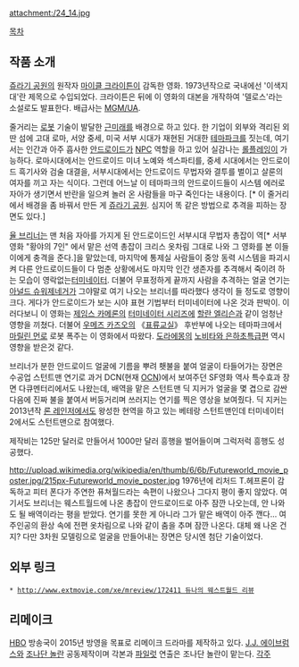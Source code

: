 attachment:/24_14.jpg

[[목차]]

== 작품 소개 ==
[[쥬라기 공원]]의 원작자 [[마이클 크라이튼]]이 감독한 영화. 1973년작으로 국내에선 '이색지대'란 제목으로 수입되었다. 크라이튼은 뒤에 이 영화의 대본을 개작하여 '델로스'라는 소설로도 발표한다. 배급사는 [[MGM/UA]].

줄거리는 [[로봇]] 기술이 발달한 [[근미래]]를 배경으로 하고 있다. 한 기업이 외부와 격리된 외딴 섬에 고대 로마, 서양 중세, 미국 서부 시대가 재현된 거대한 [[테마파크]]를 짓는데, 여기서는 인간과 아주 흡사한 [[안드로이드]]가 [[NPC]] 역할을 하고 있어 실감나는 [[롤플레잉]]이 가능하다. 로마시대에서는 안드로이드 미녀 노예와 섹스파티를, 중세 시대에서는 안드로이드 흑기사와 검술 대결을, 서부시대에서는 안드로이드 무법자와 결투를 벌이고 살룬의 여자를 끼고 자는 식이다. 그런데 어느날 이 테마파크의 안드로이드들이 시스템 에러로 자아가 생기면서 반란을 일으켜 놀러 온 사람들을 마구 죽인다는 내용이다. [* 이 줄거리에서 배경을 좀 바꿔서 만든 게 [[쥬라기 공원]]. 심지어 똑 같은 방법으로 추격을 피하는 장면도 있다.]

[[율 브리너]]는 맨 처음 자아를 가지게 된 안드로이드인 서부시대 무법자 총잡이 역[* 서부영화 "황야의 7인" 에서 맡은 선역 총잡이 크리스 옷차림 그대로 나와 그 영화를 본 이들이에게 충격을 준다.]을 맡았는데, 마지막에 통제실 사람들이 중앙 동력 시스템을 파괴시켜 다른 안드로이드들이 다 멈춘 상황에서도 마지막 인간 생존자를 추격해서 죽이려 하는 모습이 영락없는[[터미네이터]]. 더불어 무표정하게 끝까지 사람을 추격하는 얼굴 연기는 [[아널드 슈워제네거]]가 그야말로 여기 나오는 브리너를 따라했다 생각이 들 정도로 영향이 크다. 게다가 안드로이드가 보는 시야 표현 기법부터 터미네이터에 나온 것과 판박이. 이러다보니 이 영화는 [[제임스 카메론]]의 [[터미네이터 시리즈]]에 [[할란 엘리슨]]과 같이 엄청난 영향을 끼쳤다. 더불어 [[우메즈 카즈오]]의 《[[표류교실]]》 후반부에 나오는 테마파크에서 [[마릴린 먼로]] 로봇 폭주는 이 영화에서 따왔다. [[도라에몽]]의 [[노비타와 은하초특급]]편 역시 영향을 받은것 같다.

브리너가 분한 안드로이드 얼굴에 기름을 뿌려 횃불을 붙여 얼굴이 타들어가는 장면은 수공업 스턴트맨 연기로 과거 DCN(현재 [[OCN]])에서 보여주던 SF영화 역사 특수효과 장면 다큐멘터리에서도 나왔는데, 배역을 맡은 스턴트맨 딕 지커가 얼굴을 몇 겹으로 감싼 다음에 진짜 불을 붙여서 버둥거리며 쓰러지는 연기를 찍은 영상을 보여줬다. 딕 지커는 2013년작 [[론 레인저]]에서도 왕성한 현역을 하고 있는 베테랑 스턴트맨인데 터미네이터 2에서도 스턴트맨으로 참여했다.

제작비는 125만 달러로 만들어서 1000만 달러 흥행을 벌어들이며 그럭저럭 흥행도 성공했다.

http://upload.wikimedia.org/wikipedia/en/thumb/6/6b/Futureworld_movie_poster.jpg/215px-Futureworld_movie_poster.jpg
1976년에 리처드 T.헤프론이 감독하고 피터 폰다가 주연한 퓨쳐월드라는 속편이 나왔으나 그다지 평이 좋지 않았다. 여기서도 브리너는 웨스트월드에 나온 총잡이 안드로이드로 아주 잠깐 나오는데, 안 나와도 될 배역이라는 평을 받았다. 연기를 못한 게 아니라 그가 맡은 배역이 아주 깬다... 여주인공의 환상 속에 전편 옷차림으로 나와 같이 춤을 추며 잠깐 나온다. 대체 왜 나온 건지? 다만 3차원 모델링으로 얼굴을 만들어내는 장면은 당시엔 첨단 기술이었다. 
== 외부 링크 ==
 * [[http://www.extmovie.com/xe/mreview/172411 듀나의 웨스트월드 리뷰]]

== 리메이크 ==
[[HBO]] 방송국이 2015년 방영을 목표로 리메이크 드라마를 제작하고 있다. [[J.J. 에이브럼스]]와 [[조나단 놀란]] 공동제작이며 각본과 [[파일럿]] 연출은 조나단 놀란이 맡는다. 
[[각주]]
